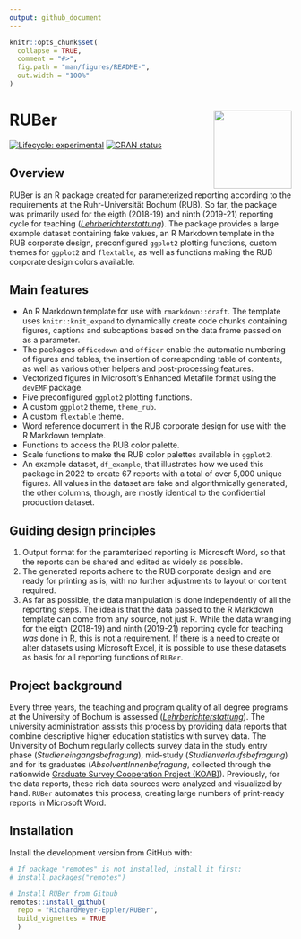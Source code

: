 ```yaml
---
output: github_document
---
```


<!-- README.md is generated from README.Rmd. Please edit that file -->

```r
knitr::opts_chunk$set(
  collapse = TRUE,
  comment = "#>",
  fig.path = "man/figures/README-",
  out.width = "100%"
)
```

# RUBer <a href='https://richardmeyer-eppler.github.io/RUBer/'><img src='man/figures/logo.png' align="right" height="139" />

<!-- badges: start -->
[![Lifecycle: experimental](https://img.shields.io/badge/lifecycle-experimental-orange.svg)](https://www.tidyverse.org/lifecycle/#experimental)
[![CRAN status](https://www.r-pkg.org/badges/version/RUBer)](https://cran.r-project.org/package=RUBer)
<!-- badges: end -->

## Overview
RUBer is an R package created for parameterized reporting according to the requirements at the Ruhr-Universität Bochum (RUB). So far, the package was primarily used for the eigth (2018-19) and ninth (2019-21) reporting cycle for teaching ([*Lehrberichterstattung*](https://einrichtungen.ruhr-uni-bochum.de/de/lehrberichterstattung)). The package provides a large example dataset containing fake values, an R Markdown template in the RUB corporate design, preconfigured `ggplot2` plotting functions, custom themes for `ggplot2` and `flextable`, as well as functions making the RUB corporate design colors available. 

## Main features
* An R Markdown template for use with `rmarkdown::draft`. The template uses `knitr::knit_expand` to dynamically create code chunks containing figures, captions and subcaptions based on the data frame passed on as a parameter.
* The packages `officedown` and `officer` enable the automatic numbering of figures and tables, the insertion of corresponding table of contents, as well as various other helpers and post-processing features.
* Vectorized figures in Microsoft's Enhanced Metafile format using the `devEMF` package.
* Five preconfigured `ggplot2` plotting functions.
* A custom `ggplot2` theme, `theme_rub`.
* A custom `flextable` theme.
* Word reference document in the RUB corporate design for use with the R Markdown template.
* Functions to access the RUB color palette.
* Scale functions to make the RUB color palettes available in `ggplot2`.
* An example dataset, `df_example`, that illustrates how we used this package in 2022 to create 67 reports with a total of over 5,000 unique figures. All values in the dataset are fake and algorithmically generated, the other columns, though, are mostly identical to the confidential production dataset.

## Guiding design principles
1. Output format for the paramterized reporting is Microsoft Word, so that the reports can be shared and edited as widely as possible.
2. The generated reports adhere to the RUB corporate design and are ready for printing as is, with no further adjustments to layout or content required.
3. As far as possible, the data manipulation is done independently of all the reporting steps. The idea is that the data passed to the R Markdown template can come from any source, not just R. While the data wrangling for the eigth (2018-19) and ninth (2019-21) reporting cycle for teaching *was* done in R, this is not a requirement. If there is a need to create or alter datasets using Microsoft Excel, it is possible to use these datasets as basis for all reporting functions of `RUBer`.

## Project background
Every three years, the teaching and program quality of all degree programs at the University of Bochum is assessed ([*Lehrberichterstattung*](https://einrichtungen.ruhr-uni-bochum.de/de/lehrberichterstattung)). The university administration assists this process by providing data reports that combine descriptive higher education statistics with survey data. The University of Bochum regularly collects survey data in the study entry phase (*Studieneingangsbefragung*),  mid-study (*Studienverlaufsbefragung*) and for its graduates (*AbsolventInnenbefragung*, collected through the nationwide [Graduate Survey Cooperation Project (KOAB)](https://istat.de/de/koab_a.html)). Previously, for the data reports, these rich data sources were analyzed and visualized by hand. `RUBer` automates this process, creating large numbers of print-ready reports in Microsoft Word. 

## Installation
Install the development version from GitHub with:

```r
# If package "remotes" is not installed, install it first:
# install.packages("remotes")

# Install RUBer from Github
remotes::install_github(
  repo = "RichardMeyer-Eppler/RUBer",
  build_vignettes = TRUE
  )
```
